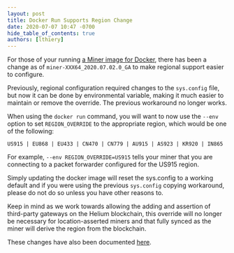 ```yaml
---
layout: post
title: Docker Run Supports Region Change
date: 2020-07-07 10:47 -0700
hide_table_of_contents: true
authors: [lthiery]
---
```


For those of your running
[a Miner image for Docker](https://quay.io/repository/team-helium/miner?tab=tags), there has been a
change as of `miner-XXX64_2020.07.02.0_GA` to make regional support easier to configure.

<!--truncate-->

Previously, regional configuration required changes to the `sys.config` file, but now it can be done
by environmental variable, making it much easier to maintain or remove the override. The previous
workaround no longer works.

When using the `docker run` command, you will want to now use the `--env` option to set
`REGION_OVERRIDE` to the appropriate region, which would be one of the following:

```
US915 | EU868 | EU433 | CN470 | CN779 | AU915 | AS923 | KR920 | IN865
```

For example, `--env REGION_OVERRIDE=US915` tells your miner that you are connecting to a packet
forwarder configured for the US915 region.

Simply updating the docker image will reset the sys.config to a working default and if you were
using the previous `sys.config` copying workaround, please do not do so unless you have other
reasons to.

Keep in mind as we work towards allowing the adding and assertion of third-party gateways on the
Helium blockchain, this override will no longer be necessary for location-asserted miners and that
fully synced as the miner will derive the region from the blockchain.

These changes have also been documented
[here](https://developer.helium.com/blockchain/run-your-own-miner#start-container).

